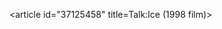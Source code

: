 <article id="37125458" title=Talk:Ice (1998 film)>
	<talkpage id="37125458" title="Talk:Ice (1998 film)">
{{WPFILM|class=stub}}
	</talkpage>
</article>